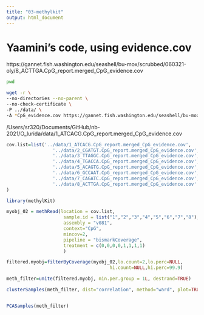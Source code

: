 ```yaml
---
title: "03-methylkit"
output: html_document
---
```


# Yaamini's code, using evidence.cov


https://gannet.fish.washington.edu/seashell/bu-mox/scrubbed/060321-oly/8_ACTTGA.CpG_report.merged_CpG_evidence.cov


```bash
pwd
```


```bash
wget -r \
--no-directories --no-parent \
--no-check-certificate \
-P ../data/ \
-A *CpG_evidence.cov https://gannet.fish.washington.edu/seashell/bu-mox/scrubbed/060321-oly/
```
/Users/sr320/Documents/GitHub/nb-2021/O_lurida/data/1_ATCACG.CpG_report.merged_CpG_evidence.cov
```r
cov.list=list('../data/1_ATCACG.CpG_report.merged_CpG_evidence.cov',
                 '../data/2_CGATGT.CpG_report.merged_CpG_evidence.cov',
                 '../data/3_TTAGGC.CpG_report.merged_CpG_evidence.cov',
                 '../data/4_TGACCA.CpG_report.merged_CpG_evidence.cov',
                 '../data/5_ACAGTG.CpG_report.merged_CpG_evidence.cov',
                 '../data/6_GCCAAT.CpG_report.merged_CpG_evidence.cov',
                 '../data/7_CAGATC.CpG_report.merged_CpG_evidence.cov',
                 '../data/8_ACTTGA.CpG_report.merged_CpG_evidence.cov'
)
```



```r
library(methylKit)
```


```r
myobj_02 = methRead(location = cov.list, 
                     sample.id = list("1","2","3","4","5","6","7","8"), 
                     assembly = "v081", 
                     context="CpG", 
                     mincov=2, 
                     pipeline = "bismarkCoverage",
                     treatment = c(0,0,0,0,1,1,1,1)
                     )
```





```r
filtered.myobj=filterByCoverage(myobj_02,lo.count=2,lo.perc=NULL,
                                      hi.count=NULL,hi.perc=99.9)

meth_filter=unite(filtered.myobj, min.per.group = 1L, destrand=TRUE)

clusterSamples(meth_filter, dist="correlation", method="ward", plot=TRUE)


PCASamples(meth_filter)

```
